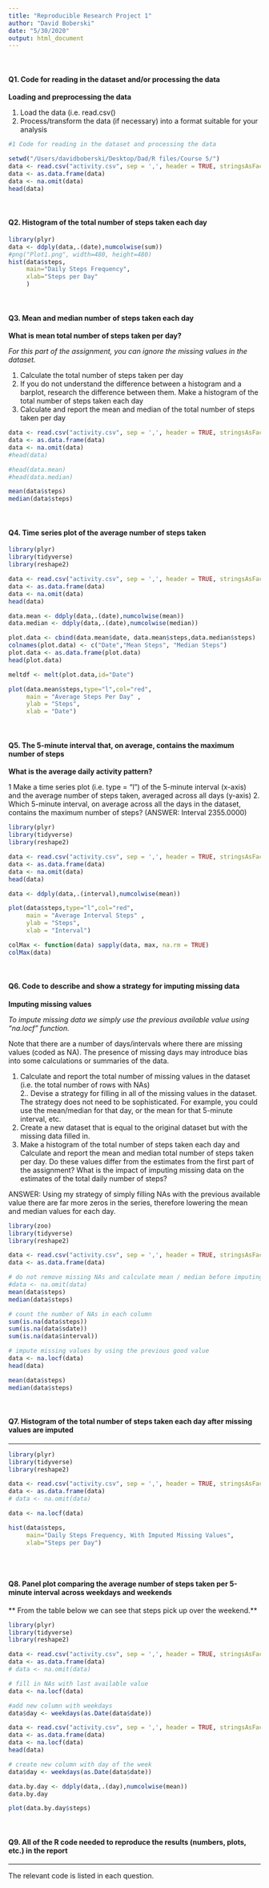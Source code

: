 ```yaml
---
title: "Reproducible Research Project 1"
author: "David Boberski"
date: "5/30/2020"
output: html_document
---
```


&nbsp;

#### Q1. Code for reading in the dataset and/or processing the data

**Loading and preprocessing the data**  

1. Load the data (i.e. read.csv()  
2. Process/transform the data (if necessary) into a format suitable for your analysis

```r

#1 Code for reading in the dataset and processing the data

setwd("/Users/davidboberski/Desktop/Dad/R files/Course 5/")
data <- read.csv("activity.csv", sep = ',', header = TRUE, stringsAsFactors=FALSE)
data <- as.data.frame(data)
data <- na.omit(data)
head(data)

```

&nbsp;

#### Q2. Histogram of the total number of steps taken each day

```r

library(plyr)
data <- ddply(data,.(date),numcolwise(sum))
#png("Plot1.png", width=480, height=480)
hist(data$steps,
     main="Daily Steps Frequency",
     xlab="Steps per Day"
     )
```

&nbsp;

#### Q3. Mean and median number of steps taken each day

**What is mean total number of steps taken per day?**

*For this part of the assignment, you can ignore the missing values in the dataset.*  

1. Calculate the total number of steps taken per day  
2. If you do not understand the difference between a histogram and a barplot, research the difference between them. Make a histogram of the total number of steps taken each day  
3. Calculate and report the mean and median of the total number of steps taken per day  


```r

data <- read.csv("activity.csv", sep = ',', header = TRUE, stringsAsFactors=FALSE)
data <- as.data.frame(data)
data <- na.omit(data)
#head(data)

#head(data.mean)
#head(data.median)

mean(data$steps)
median(data$steps)
```


&nbsp;

#### Q4. Time series plot of the average number of steps taken

```r

library(plyr)
library(tidyverse)
library(reshape2)

data <- read.csv("activity.csv", sep = ',', header = TRUE, stringsAsFactors=FALSE)
data <- as.data.frame(data)
data <- na.omit(data)
head(data)

data.mean <- ddply(data,.(date),numcolwise(mean))
data.median <- ddply(data,.(date),numcolwise(median))

plot.data <- cbind(data.mean$date, data.mean$steps,data.median$steps)
colnames(plot.data) <- c("Date","Mean Steps", "Median Steps")
plot.data <- as.data.frame(plot.data)
head(plot.data)

meltdf <- melt(plot.data,id="Date")

plot(data.mean$steps,type="l",col="red",
     main = "Average Steps Per Day" ,
     ylab = "Steps",
     xlab = "Date")
```

&nbsp;

#### Q5. The 5-minute interval that, on average, contains the maximum number of steps

**What is the average daily activity pattern?**

1 Make a time series plot (i.e. type = "l") of the 5-minute interval (x-axis) and the average number of steps taken, averaged across all days (y-axis)
2. Which 5-minute interval, on average across all the days in the dataset, contains the maximum number of steps? (ANSWER: Interval 2355.0000)

```r

library(plyr)
library(tidyverse)
library(reshape2)

data <- read.csv("activity.csv", sep = ',', header = TRUE, stringsAsFactors=FALSE)
data <- as.data.frame(data)
data <- na.omit(data)
head(data)

data <- ddply(data,.(interval),numcolwise(mean))

plot(data$steps,type="l",col="red",
     main = "Average Interval Steps" ,
     ylab = "Steps",
     xlab = "Interval")

colMax <- function(data) sapply(data, max, na.rm = TRUE)
colMax(data)

```


&nbsp;

#### Q6. Code to describe and show a strategy for imputing missing data

**Imputing missing values**

*To impute missing data we simply use the previous available value using "na.locf" function.*  

Note that there are a number of days/intervals where there are missing values (coded as NA). The presence of missing days may introduce bias into some calculations or summaries of the data.  

1. Calculate and report the total number of missing values in the dataset (i.e. the total number of rows with NAs)  
2.. Devise a strategy for filling in all of the missing values in the dataset. The strategy does not need to be sophisticated. For example, you could use the mean/median for that day, or the mean for that 5-minute interval, etc.  
3. Create a new dataset that is equal to the original dataset but with the missing data filled in.  
4. Make a histogram of the total number of steps taken each day and Calculate and report the mean and median total number of steps taken per day. Do these values differ from the estimates from the first part of the assignment? What is the impact of imputing missing data on the estimates of the total daily number of steps?

ANSWER: Using my strategy of simply filling NAs with the previous available value there are far more zeros in the series, therefore lowering the mean and median values for each day.

```r

library(zoo)
library(tidyverse)
library(reshape2)

data <- read.csv("activity.csv", sep = ',', header = TRUE, stringsAsFactors=FALSE)
data <- as.data.frame(data)

# do not remove missing NAs and calculate mean / median before imputing values
#data <- na.omit(data)
mean(data$steps)
median(data$steps)

# count the number of NAs in each column
sum(is.na(data$steps))
sum(is.na(data$sdate))
sum(is.na(data$interval))

# impute missing values by using the previous good value
data <- na.locf(data)
head(data)

mean(data$steps)
median(data$steps)

```


&nbsp;

#### Q7. Histogram of the total number of steps taken each day after missing values are imputed
***

```r

library(plyr)
library(tidyverse)
library(reshape2)

data <- read.csv("activity.csv", sep = ',', header = TRUE, stringsAsFactors=FALSE)
data <- as.data.frame(data)
# data <- na.omit(data)

data <- na.locf(data)

hist(data$steps,
     main="Daily Steps Frequency, With Imputed Missing Values",
     xlab="Steps per Day")
        
```


&nbsp;

#### Q8. Panel plot comparing the average number of steps taken per 5-minute interval across weekdays and weekends

** From the table below we can see that steps pick up over the weekend.**

```r

library(plyr)
library(tidyverse)
library(reshape2)

data <- read.csv("activity.csv", sep = ',', header = TRUE, stringsAsFactors=FALSE)
data <- as.data.frame(data)
# data <- na.omit(data)

# fill in NAs with last available value
data <- na.locf(data)

#add new column with weekdays
data$day <- weekdays(as.Date(data$date))

data <- read.csv("activity.csv", sep = ',', header = TRUE, stringsAsFactors=FALSE)
data <- as.data.frame(data)
data <- na.locf(data)
head(data)

# create new column with day of the week
data$day <- weekdays(as.Date(data$date))

data.by.day <- ddply(data,.(day),numcolwise(mean))
data.by.day

plot(data.by.day$steps)

```


&nbsp;

#### Q9. All of the R code needed to reproduce the results (numbers, plots, etc.) in the report
***
The relevant code is listed in each question.

